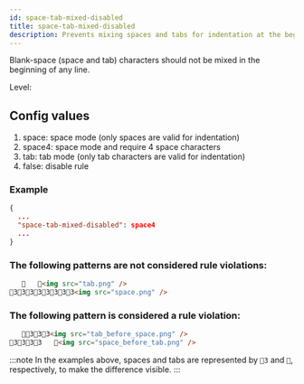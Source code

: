 ```yaml
---
id: space-tab-mixed-disabled
title: space-tab-mixed-disabled
description: Prevents mixing spaces and tabs for indentation at the beginning of lines to ensure consistent formatting.
---
```



Blank-space (space and tab) characters should not be mixed in the beginning of any line.

Level: <Badge text="Warning" variant="caution" />

## Config values

1. space: space mode (only spaces are valid for indentation)
2. space4: space mode and require 4 space characters
3. tab: tab mode (only tab characters are valid for indentation)
4. false: disable rule

### Example

```json
{
  ...
  "space-tab-mixed-disabled": space4
  ...
}
```

### The following patterns are **not** considered rule violations:

```html
      <img src="tab.png" />
33333333<img src="space.png" />
```

### The following pattern is considered a rule violation:

```html
   333<img src="tab_before_space.png" />
3333   <img src="space_before_tab.png" />
```

:::note
In the examples above, spaces and tabs are represented by `3` and ``, respectively, to make the difference visible.
:::
